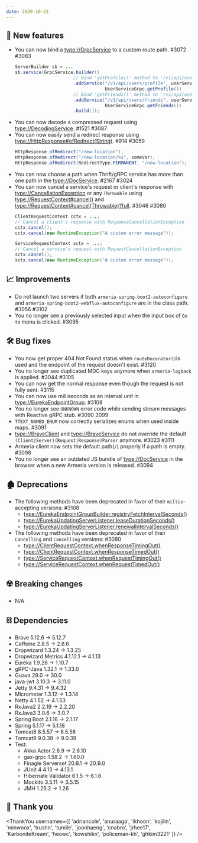 ```yaml
---
date: 2020-10-22
---
```


## 🌟 New features

- You can now bind a <type://GrpcService> to a custom route path. #3072 #3083
  ```java
  ServerBuilder sb = ...
  sb.service(GrpcService.builder()
                        // Bind 'getProfile()' method to '/v1/api/users/profile'
                        .addService("/v1/api/users/profile", userService,
                                    UserServiceGrpc.getProfile())
                        // Bind 'getFriends()' method to '/v1/api/users/friends'
                        .addService("/v1/api/users/friends", userService,
                                    UserServiceGrpc.getFriends())
                        .build());
  ```
- You can now decode a compressed request using <type://DecodingService>. #1521 #3087
- You can now easily send a redirect response using <type://HttpResponse#ofRedirect(String)>. #914 #3059
  ```java
  HttpResponse.ofRedirect("/new-location");
  HttpResponse.ofRedirect("/new-location/%s", someVar);
  HttpResponse.ofRedirect(RedirectType.PERMANENT, "/new-location");
  ```
- You can now choose a path when Thrift/gRPC service has more than one path
  in the <type://DocService>. #2167 #3024
- You can now cancel a service's request or client's response with <type://CancellationException> or 
  any `Throwable` using <type://RequestContext#cancel()> and 
  <type://RequestContext#cancel(Throwable)?full>. #3046 #3080
  ```java
  ClientRequestContext cctx = ...;
  // Cancel a client's response with ResponseCancellationException
  cctx.cancel();
  cctx.cancel(new RuntimeException("A custom error message"));
  
  ServiceRequestContext sctx = ...;
  // Cancel a service's request with RequestCancellationException
  sctx.cancel();
  sctx.cancel(new RuntimeException("A custom error message"));
  ```

## 📈 Improvements

- Do not launch two servers if both `armeria-spring-boot2-autoconfigure` and 
  `armeria-spring-boot2-webflux-autoconfigure` are in the class path. #3056 #3102
- You no longer see a previously selected input when the input box of `Go to` menu is clicked. #3095

## 🛠️ Bug fixes

- You now get proper 404 Not Found status when `routeDecorator()`is used and 
  the endpoint of the request doesn't exist. #3120
- You no longer see duplicated MDC keys anymore when `armeria-logback` is applied. #3044 #3105
- You can now get the normal response even though the request is not fully sent. #3115
- You can now use milliseconds as an interval unit in <type://EurekaEndpointGroup>. #3108
- You no longer see `UNKNOWN` error code while sending stream messages with Reactive gRPC stub. #3090 3099
- `TTEXT_NAMED_ENUM` now correctly serializes enums when used inside maps. #3091
- <type://BraveClient> and <type://BraveService> do not override 
  the default `(Client|Server)(Request|Response)Parser` anymore. #3023 #3111
- Armeria client now sets the default path(`/`) properly if a path is empty. #3098
- You no longer see an outdated JS bundle of <type://DocService> in the browser 
  when a new Armeria version is released. #3094

## 🏚️ Deprecations

- The following methods have been deprecated in favor of their `millis`-accepting versions: #3108
  - <type://EurekaEndpointGroupBuilder.registryFetchIntervalSeconds()>
  - <type://EurekaUpdatingServerListener.leaseDurationSeconds()>
  - <type://EurekaUpdatingServerListener.renewalIntervalSeconds()>
- The following methods have been deprecated in favor of their `Cancelling` and `Cancelling` versions: #3080
  - <type://ClientRequestContext.whenResponseTimingOut()>
  - <type://ClientRequestContext.whenResponseTimedOut()>
  - <type://ServiceRequestContext.whenRequestTimingOut()>
  - <type://ServiceRequestContext.whenRequestTimedOut()>

## ☢️ Breaking changes

- N/A

## ⛓ Dependencies

- Brave 5.12.6 → 5.12.7
- Caffeine 2.8.5 → 2.8.6
- Dropwizard 1.3.24 → 1.3.25
- Dropwizard Metrics 4.1.12.1 → 4.1.13
- Eureka 1.9.26 → 1.10.7
- gRPC-Java 1.32.1 → 1.33.0
- Guava 29.0 → 30.0
- java-jwt 3.10.3 → 3.11.0
- Jetty 9.4.31 → 9.4.32
- Micrometer 1.3.12 → 1.3.14
- Netty 4.1.52 → 4.1.53
- RxJava2 2.2.19 → 2.2.20
- RxJava3 3.0.6 → 3.0.7
- Spring Boot 2.1.16 → 2.1.17
- Spring 5.1.17 → 5.1.18
- Tomcat8 8.5.57 → 8.5.58
- Tomcat9 9.0.38 → 9.0.39
- Test:
  - Akka Actor 2.6.9 → 2.6.10
  - gax-grpc 1.58.2 → 1.60.0
  - Finagle Serverset 20.8.1 → 20.9.0
  - JUnit 4 4.13 → 4.13.1
  - Hibernate Validator 6.1.5 → 6.1.6
  - Mockito 3.5.11 → 3.5.15
  - JMH 1.25.2 → 1.26

## 🙇 Thank you

<ThankYou
  usernames={[
    'adriancole',
    'anuraaga',
    'ikhoon',
    'kojilin',
    'minwoox',
    'trustin',
    'tumile',
    'joonhaeng',
    'cnabro',
    'jrhee17',
    'KarboniteKream',
    'heowc',
    'kowshikn',
    'policeman-kh',
    'ghkim3221'
  ]}
/>
